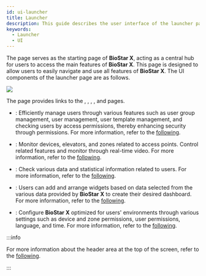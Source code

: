 ```yaml
---
id: ui-launcher
title: Launcher
description: This guide describes the user interface of the launcher page.
keywords:
  - Launcher
  - UI
---
```


The <Cmd sid='shell.header.launcher' /> page serves as the starting page of **BioStar X**, acting as a central hub for users to access the main features of **BioStar X**. This page is designed to allow users to easily navigate and use all features of **BioStar X**. The UI components of the launcher page are as follows.

<Image src='/img/biostarx-launcher.png' className='none' />

The <Cmd sid='shell.header.launcher' /> page provides links to the <Cmd sid='shell.header.user' />, <Cmd sid='shell.header.arena' />, <Cmd sid='shell.header.data' />, <Cmd sid='shell.header.dashboard' />, and <Cmd sid='shell.header.setting' /> pages.

* <Cmd sid='shell.header.user' />: Efficiently manage users through various features such as user group management, user management, user template management, and checking users by access permissions, thereby enhancing security through permissions. For more information, refer to the [following](how-to-guide-user).

* <Cmd sid='shell.header.arena' />: Monitor devices, elevators, and zones related to access points. Control related features and monitor through real-time video. For more information, refer to the [following](how-to-guide-monitoring).

* <Cmd sid='shell.header.data' />: Check various data and statistical information related to users. For more information, refer to the [following](#).

* <Cmd sid='shell.header.dashboard' />: Users can add and arrange widgets based on data selected from the various data provided by **BioStar X** to create their desired dashboard. For more information, refer to the [following](#).

* <Cmd sid='shell.header.setting' />: Configure **BioStar X** optimized for users' environments through various settings such as device and zone permissions, user permissions, language, and time. For more information, refer to the [following](#).

:::info

For more information about the header area at the top of the screen, refer to the [following](ui-common).

:::
